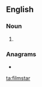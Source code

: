 {{also|Filmstar|film star}}
==English==

===Noun===
{{en-noun}}

# {{alternative spelling of|film star|lang=en}}

===Anagrams===
* {{l|en|art films}}

[[ta:filmstar]]